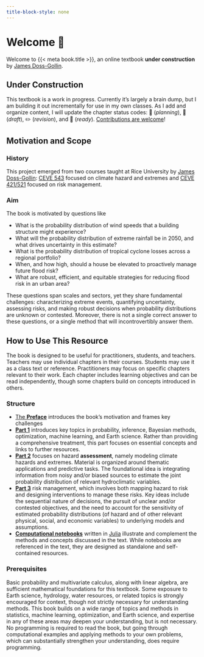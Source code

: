 ```yaml
---
title-block-style: none
---
```


# Welcome 🎯 {.unnumbered}

Welcome to {{< meta book.title >}}, an online textbook **under construction** by [James Doss-Gollin](https://jdossgollin.github.io).

::: {.callout-important}
## Under Construction

This textbook is a work in progress.
Currently it's largely a brain dump, but I am building it out incrementally for use in my own classes.
As I add and organize content, I will update the chapter status codes: 🚧 (*planning*), 📝 (*draft*), ✏️ (*revision*), and 🎯 (*ready*).
[Contributions are welcome](chapters/about/contributing.qmd)!
:::

## Motivation and Scope

### History

This project emerged from two courses taught at Rice University by [James Doss-Gollin](https://dossgollin-lab.github.io): [CEVE 543](https://ceve543.github.io) focused on climate hazard and extremes and [CEVE 421/521](https://ceve-421-521.github.io) focused on risk management.

### Aim 

The book is motivated by questions like

- What is the probability distribution of wind speeds that a building structure might experience?
- What will the probability distribution of extreme rainfall be in 2050, and what drives uncertainty in this estimate?
- What is the probability distribution of tropical cyclone losses across a regional portfolio?
- When, and how high, should a house be elevated to proactively manage future flood risk?
- What are robust, efficient, and equitable strategies for reducing flood risk in an urban area?

These questions span scales and sectors, yet they share fundamental challenges: characterizing extreme events, quantifying uncertainty, assessing risks, and making robust decisions when probability distributions are unknown or contested.
Moreover, there is not a single correct answer to these questions, or a single method that will incontrovertibly answer them.

## How to Use This Resource

The book is designed to be useful for practitioners, students, and teachers.
Teachers may use individual chapters in their courses.
Students may use it as a class text or reference.
Practitioners may focus on specific chapters relevant to their work.
Each chapter includes learning objectives and can be read independently, though some chapters build on concepts introduced in others.

### Structure 

- [The **Preface**](/chapters/preface.qmd) introduces the book's motivation and frames key challenges
- [**Part 1**](/chapters/fundamentals/index.qmd) introduces key topics in probability, inference, Bayesian methods, optimization, machine learning, and Earth science.
Rather than providing a comprehensive treatment, this part focuses on essential concepts and links to further resources.
- [**Part 2**](/chapters/hazard/index.qmd) focuses on hazard **assessment**, namely modeling climate hazards and extremes.
Material is organized around thematic applications and predictive tasks.
The foundational idea is integrating information from noisy and/or biased sources to estimate the joint probability distribution of relevant hydroclimatic variables.
- [**Part 3**](/chapters/risk/index.qmd) risk management, which involves both mapping hazard to risk and designing interventions to manage these risks.
Key ideas include the sequential nature of decisions, the pursuit of unclear and/or contested objectives, and the need to account for the sensitivity of estimated probability distributions (of hazard and of other relevant physical, social, and economic variables) to underlying models and assumptions.
- [**Computational notebooks**](/notebooks/index.qmd) written in [Julia](https://julialang.org/) illustrate and complement the methods and concepts discussed in the text.
While notebooks are referenced in the text, they are designed as standalone and self-contained resources.

### Prerequisites

Basic probability and multivariate calculus, along with linear algebra, are sufficient mathematical foundations for this textbook.
Some exposure to Earth science, hydrology, water resources, or related topics is strongly encouraged for context, though not strictly necessary for understanding methods.
This book builds on a wide range of topics and methods in statistics, machine learning, optimization, and Earth science, and expertise in any of these areas may deepen your understanding, but is not necessary.
No programming is required to read the book, but going through computational examples and applying methods to your own problems, which can substantially strengthen your understanding, does require programming.
